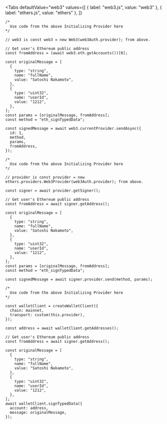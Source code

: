 
<Tabs
  defaultValue="web3"
  values={[
    { label: "web3.js", value: "web3" },
    { label: "ethers.js", value: "ethers" },
  ]}
>
<TabItem value="web3">

```tsx
/*
  Use code from the above Initializing Provider here
*/

// web3 is const web3 = new Web3(web3Auth.provider); from above.

// Get user's Ethereum public address
const fromAddress = (await web3.eth.getAccounts())[0];

const originalMessage = [
  {
    type: "string",
    name: "fullName",
    value: "Satoshi Nakamoto",
  },
  {
    type: "uint32",
    name: "userId",
    value: "1212",
  },
];
const params = [originalMessage, fromAddress];
const method = "eth_signTypedData";

const signedMessage = await web3.currentProvider.sendAsync({
  id: 1,
  method,
  params,
  fromAddress,
});
```

</TabItem>
<TabItem value="ethers">

```tsx
/*
  Use code from the above Initializing Provider here
*/

// provider is const provider = new ethers.providers.Web3Provider(web3Auth.provider); from above.

const signer = await provider.getSigner();

// Get user's Ethereum public address
const fromAddress = await signer.getAddress();

const originalMessage = [
  {
    type: "string",
    name: "fullName",
    value: "Satoshi Nakamoto",
  },
  {
    type: "uint32",
    name: "userId",
    value: "1212",
  },
];
const params = [originalMessage, fromAddress];
const method = "eth_signTypedData";

const signedMessage = await signer.provider.send(method, params);
```

</TabItem>
<TabItem value="viem">

```tsx
/*
  Use code from the above Initializing Provider here
*/

const walletClient = createWalletClient({
  chain: mainnet,
  transport: custom(this.provider),
});

const address = await walletClient.getAddresses();

// Get user's Ethereum public address
const fromAddress = await signer.getAddress();

const originalMessage = [
  {
    type: "string",
    name: "fullName",
    value: "Satoshi Nakamoto",
  },
  {
    type: "uint32",
    name: "userId",
    value: "1212",
  },
];
await walletClient.signTypedData({
  account: address,
  message: originalMessage,
});
```

</TabItem>
</Tabs>
